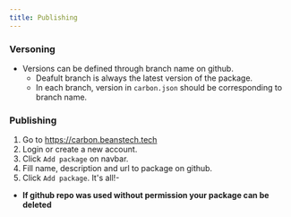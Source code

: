 ```yaml
---
title: Publishing
---
```


### Versoning

- Versions can be defined through branch name on github.
  - Deafult branch is always the latest version of the package.
  - In each branch, version in `carbon.json` should be corresponding to branch name.

### Publishing

1. Go to https://carbon.beanstech.tech
2. Login or create a new account.
3. Click `Add package` on navbar.
4. Fill name, description and url to package on github.
5. Click `Add package`. It's all!-

- **If github repo was used without permission your package can be deleted**

